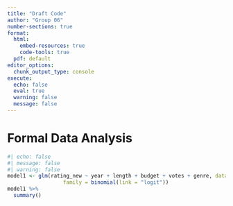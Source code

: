 ```yaml
---
title: "Draft Code"
author: "Group 06"
number-sections: true
format: 
  html:
    embed-resources: true
    code-tools: true
  pdf: default
editor_options: 
  chunk_output_type: console
execute:
  echo: false
  eval: true
  warning: false
  message: false
---
```

# Formal Data Analysis {#sec-FDA}

```r
#| echo: false
#| message: false
#| warning: false
model1 <- glm(rating_new ~ year + length + budget + votes + genre, data = dataset, 
                  family = binomial(link = "logit"))
model1 %>%
  summary()
```